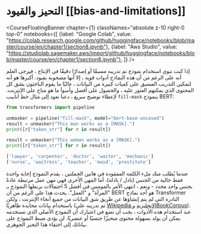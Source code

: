 # التحيز والقيود [[bias-and-limitations]]

<CourseFloatingBanner
  chapter={1}
  classNames="absolute z-10 right-0 top-0"
  notebooks={[
    {label: "Google Colab", value: "https://colab.research.google.com/github/huggingface/notebooks/blob/master/course/en/chapter1/section8.ipynb"},
    {label: "Aws Studio", value: "https://studiolab.sagemaker.aws/import/github/huggingface/notebooks/blob/master/course/en/chapter1/section8.ipynb"},
]} 
/>

إذا كنت تنوي استخدام نموذج تم تدريبه مسبقًا أو إصدارًا دقيقًا في الإنتاج ، فيرجى العلم أنه على الرغم من أن هذه النماذج أدوات قوية ، إلا أنها مصحوبة بقيود. أكبرها هو أنه لتمكين التدريب المسبق على كميات كبيرة من البيانات ، غالبًا ما يقوم الباحثون بشق كل المحتوى الذي يمكنهم العثور عليه ، والحصول على أفضل وأسوأ ما هو متاح على الإنترنت.
لإعطاء توضيح سريع ، دعنا نعود إلى مثال خط أنابيب `fill-mask` بنموذج BERT:
```python
from transformers import pipeline

unmasker = pipeline("fill-mask", model="bert-base-uncased")
result = unmasker("This man works as a [MASK].")
print([r["token_str"] for r in result])

result = unmasker("This woman works as a [MASK].")
print([r["token_str"] for r in result])
```

```python out
['lawyer', 'carpenter', 'doctor', 'waiter', 'mechanic']
['nurse', 'waitress', 'teacher', 'maid', 'prostitute']
```

عندما يُطلب منك ملء الكلمة المفقودة في هاتين الجملتين ، يقدم النموذج إجابة واحدة فقط خالية من الجنس (نادل / نادلة). أما المهن الأخرى فهي مهن عمل مرتبطة عادةً بجنس واحد محدد - ونعم ، انتهى الأمر بالمومس في أفضل 5 احتمالات يربطها النموذج بـ "المرأة" و "العمل". يحدث هذا على الرغم من أن BERT هو أحد نماذج Transformer النادرة التي لم يتم إنشاؤها عن طريق شق البيانات من جميع أنحاء الإنترنت ، ولكن باستخدام بيانات محايدة ظاهريًا (تم تدريبه على [Wikipedia الإنجليزية](https://huggingface.co/datasets/wikipedia ) و[BookCorpus](https://huggingface.co/datasets/bookcorpus)).
عند استخدام هذه الأدوات ، يجب أن تضع في اعتبارك أن النموذج الأصلي الذي تستخدمه يمكن أن يولد بسهولة محتوى متحيزًا جنسيًا أو عنصريًا. لن يؤدي ضبط النموذج على بياناتك إلى اختفاء هذا التحيز الجوهري.
